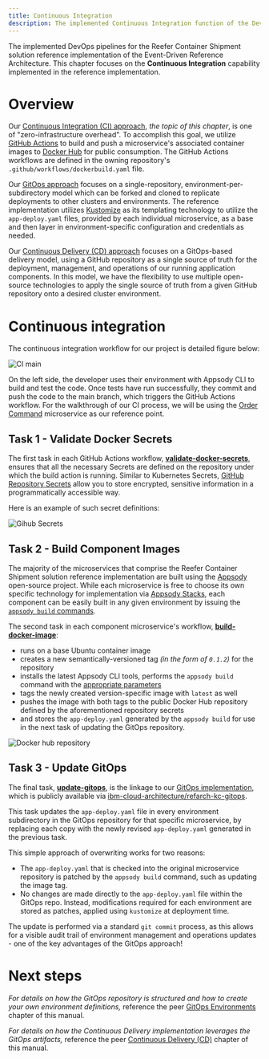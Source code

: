 ```yaml
---
title: Continuous Integration
description: The implemented Continuous Integration function of the DevOps pipelines for the KContainer reference implementation of the Event-Driven Reference Architecture.
---
```


<PageDescription>
The implemented DevOps pipelines for the Reefer Container Shipment solution reference implementation of the Event-Driven Reference Architecture. This chapter focuses on the <strong>Continuous Integration</strong> capability implemented in the reference implementation.
</PageDescription>

# Overview

Our [Continuous Integration (CI) approach](#continuous-integration), _the topic of this chapter_, is one of "zero-infrastructure overhead". To accomplish this goal, we utilize [GitHub Actions](https://github.com/features/actions) to build and push a microservice's associated container images to [Docker Hub](https://hub.docker.com/u/ibmcase) for public consumption. The GitHub Actions workflows are defined in the owning repository's `.github/workflows/dockerbuild.yaml` file.

Our [GitOps approach](/infrastructure/devops-gitops) focuses on a single-repository, environment-per-subdirectory model which can be forked and cloned to replicate deployments to other clusters and environments. The reference implementation utilizes [Kustomize](https://kustomize.io/) as its templating technology to utilize the `app-deploy.yaml` files, provided by each individual microservice, as a base and then layer in environment-specific configuration and credentials as needed.

Our [Continuous Delivery (CD) approach](/infrastructure/devops-continuous-delivery/) focuses on a GitOps-based delivery model, using a GitHub repository as a single source of truth for the deployment, management, and operations of our running application components. In this model, we have the flexibility to use multiple open-source technologies to apply the single source of truth from a given GitHub repository onto a desired cluster environment.

# Continuous integration

The continuous integration workflow for our project is detailed figure below:

![CI main](images/ci-main.png)

On the left side, the developer uses their environment with Appsody CLI to build and test the code. Once tests have run successfully, they commit and push the code to the main branch, which triggers the GitHub Actions workflow. For the walkthrough of our CI process, we will be using the [Order Command](https://github.com/ibm-cloud-architecture/refarch-kc-order-ms/tree/master/order-command-ms) microservice as our reference point.

## Task 1 - Validate Docker Secrets

The first task in each GitHub Actions workflow, **[validate-docker-secrets](https://github.com/ibm-cloud-architecture/refarch-kc-order-ms/blob/master/.github/workflows/dockerbuild.yaml#L11-L53)**, ensures that all the necessary Secrets are defined on the repository under which the build action is running. Similar to Kubernetes Secrets, [GitHub Repository Secrets](https://help.github.com/en/actions/automating-your-workflow-with-github-actions/creating-and-using-encrypted-secrets) allow you to store encrypted, sensitive information in a programmatically accessible way.

Here is an example of such secret definitions:

![Gihub Secrets](images/github-secrets.png)

## Task 2 - Build Component Images

The majority of the microservices that comprise the Reefer Container Shipment solution reference implementation are built using the [Appsody](https://appsody.dev) open-source project. While each microservice is free to choose its own specific technology for implementation via [Appsody Stacks](https://appsody.dev/docs/stacks/stacks-overview), each component can be easily built in any given environment by issuing the [`appsody build` commands](https://appsody.dev/docs/using-appsody/building-and-deploying).

The second task in each component microservice's workflow, **[build-docker-image](https://appsody.dev/docs/using-appsody/building-and-deploying)**:
  - runs on a base Ubuntu container image
  - creates a new semantically-versioned tag _(in the form of `0.1.2`)_ for the repository
  - installs the latest Appsody CLI tools, performs the `appsody build` command with the [appropriate parameters](https://appsody.dev/docs/using-appsody/building-and-deploying#building-your-runtime-docker-image-with-appsody)
  - tags the newly created version-specific image with `latest` as well
  - pushes the image with both tags to the public Docker Hub repository defined by the aforementioned repository secrets
  - and stores the `app-deploy.yaml` generated by the `appsody build` for use in the next task of updating the GitOps repository.

![Docker hub repository](images/dockerhub-repo.png)

## Task 3 - Update GitOps

The final task, **[update-gitops](https://github.com/ibm-cloud-architecture/refarch-kc-order-ms/blob/master/.github/workflows/dockerbuild.yaml#L119-L153)**, is the linkage to our [GitOps implementation](/infrastructure/devops-gitops/), which is publicly available via [ibm-cloud-architecture/refarch-kc-gitops](https://github.com/ibm-cloud-architecture/refarch-kc-gitops).

This task updates the `app-deploy.yaml` file in every environment subdirectory in the GitOps repository for that specific microservice, by replacing each copy with the newly revised `app-deploy.yaml` generated in the previous task.

This simple approach of overwriting works for two reasons:
 - The `app-deploy.yaml` that is checked into the original microservice repository is patched by the `appsody build` command, such as updating the image tag.
 - No changes are made directly to the `app-deploy.yaml` file within the GitOps repo. Instead, modifications required for each environment are stored as patches, applied using `kustomize` at deployment time.

The update is performed via a standard `git commit` process, as this allows for a visible audit trail of environment management and operations updates - one of the key advantages of the GitOps approach!

# Next steps

_For details on how the GitOps repository is structured and how to create your own environment definitions,_ reference the peer [GitOps Environments](/infrastructure/devops-gitops/) chapter of this manual.

_For details on how the Continuous Delivery implementation leverages the GitOps artifacts,_ reference the peer [Continuous Delivery (CD)](/infrastructure/devops-continuous-delivery/) chapter of this manual.
